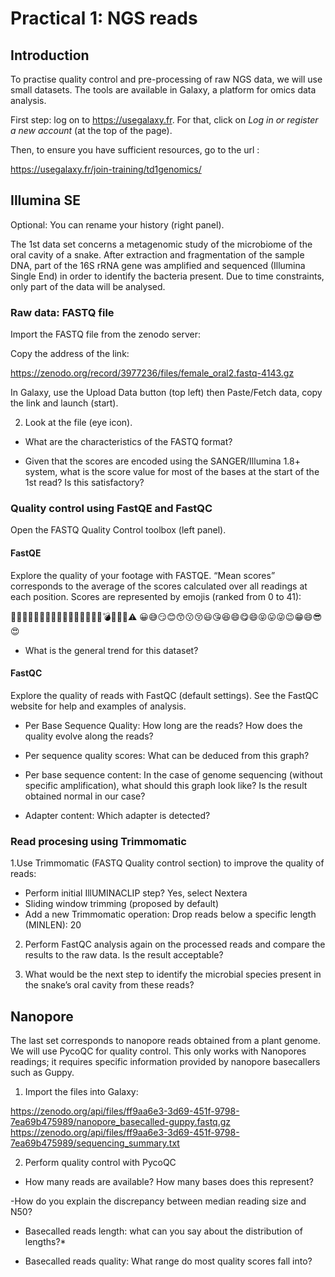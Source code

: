 # Practical 1: NGS reads
## Introduction

To practise quality control and pre-processing of raw NGS data, we will use small datasets. The tools are available in Galaxy, a platform for omics data analysis.

First step: log on to <https://usegalaxy.fr>. For that, click on _Log in or register a new account_ (at the top of the page).

Then, to ensure you have sufficient resources, go to the url :

<https://usegalaxy.fr/join-training/td1genomics/>


## Illumina SE

Optional: You can rename your history (right panel).

The 1st data set concerns a metagenomic study of the microbiome of the oral cavity of a snake. After extraction and fragmentation of the sample DNA, part of the 16S rRNA gene was amplified and sequenced (Illumina Single End) in order to identify the bacteria present. Due to time constraints, only part of the data will be analysed.

### Raw data: FASTQ file

Import the FASTQ file from the zenodo server:

Copy the address of the link:

<https://zenodo.org/record/3977236/files/female_oral2.fastq-4143.gz>

In Galaxy, use the Upload Data button (top left) then Paste/Fetch data, copy the link and launch (start).

2. Look at the file (eye icon).

- What are the characteristics of the FASTQ format?

- Given that the scores are encoded using the SANGER/Illumina 1.8+ system, what is the score value for most of the bases at the start of the 1st read? Is this satisfactory?
    
### Quality control using FastQE and FastQC

Open the FASTQ Quality Control toolbox (left panel).

#### FastQE

Explore the quality of your footage with FASTQE. “Mean scores” corresponds to the average of the scores calculated over all readings at each position. Scores are represented by emojis (ranked from 0 to 41):

🚫❌👺💔🙅👾👿💀👻🙈🙉🙊🐵😿😾🙀💣🔥😡💩⚠️
😀😅😏😊😙😗😚😃😘😆😄😋😄😝😛😜😉😁😄😎😍

- What is the general trend for this dataset?

#### FastQC
Explore the quality of reads with FastQC (default settings). See the FastQC website for help and examples of analysis.

- Per Base Sequence Quality: How long are the reads? How does the quality evolve along the reads?

- Per sequence quality scores: What can be deduced from this graph?

- Per base sequence content: In the case of genome sequencing (without specific amplification), what should this graph look like? Is the result obtained normal in our case?

- Adapter content: Which adapter is detected?

### Read procesing using Trimmomatic

1.Use Trimmomatic (FASTQ Quality control section) to improve the quality of reads:

  - Perform initial IllUMINACLIP step? Yes, select Nextera
  - Sliding window trimming (proposed by default)
  - Add a new Trimmomatic operation: Drop reads below a specific length (MINLEN): 20

2. Perform FastQC analysis again on the processed reads and compare the results to the raw data. Is the result acceptable?

3. What would be the next step to identify the microbial species present in the snake's oral cavity from these reads?

## Nanopore

The last set corresponds to nanopore reads obtained from a plant genome. We will use PycoQC for quality control. This only works with Nanopores readings; it requires specific information provided by nanopore basecallers such as Guppy.

1. Import the files into Galaxy:

<https://zenodo.org/api/files/ff9aa6e3-3d69-451f-9798-7ea69b475989/nanopore_basecalled-guppy.fastq.gz>
<https://zenodo.org/api/files/ff9aa6e3-3d69-451f-9798-7ea69b475989/sequencing_summary.txt>

2. Perform quality control with PycoQC

- How many reads are available? How many bases does this represent?

-How do you explain the discrepancy between median reading size and N50?

- Basecalled reads length: what can you say about the distribution of lengths?*

- Basecalled reads quality: What range do most quality scores fall into?

